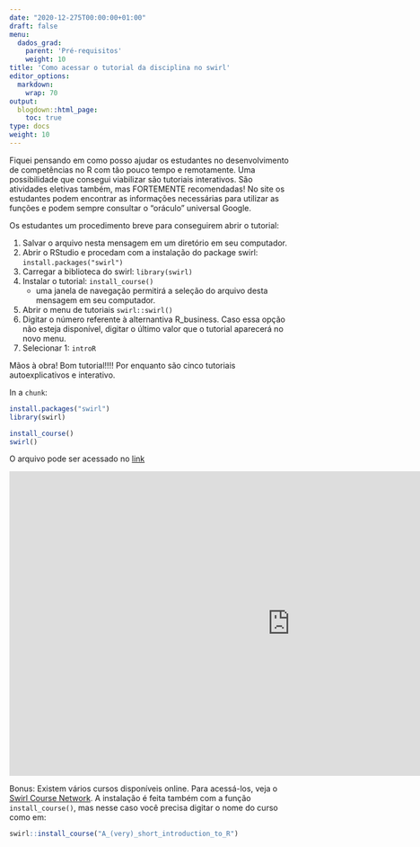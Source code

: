 ```yaml
---
date: "2020-12-275T00:00:00+01:00"
draft: false
menu:
  dados_grad:
    parent: 'Pré-requisitos'
    weight: 10
title: 'Como acessar o tutorial da disciplina no swirl'
editor_options: 
  markdown: 
    wrap: 70
output: 
  blogdown::html_page:
    toc: true
type: docs
weight: 10
---
```


Fiquei pensando em como posso ajudar os estudantes no desenvolvimento de competências no R com tão pouco tempo e remotamente. Uma possibilidade que consegui viabilizar são tutoriais interativos. São atividades eletivas também, mas FORTEMENTE recomendadas! No site os estudantes podem encontrar as informações necessárias para utilizar as funções e podem sempre consultar o "oráculo" universal Google. 

Os estudantes um procedimento breve para conseguirem abrir o tutorial:

1. Salvar o arquivo nesta mensagem em um diretório em seu computador. 
2. Abrir o RStudio e procedam com a instalação do package swirl: `install.packages("swirl")`
3. Carregar a biblioteca do swirl: `library(swirl)`
4. Instalar o tutorial: `install_course()`
	- uma janela de navegação permitirá a seleção do arquivo desta mensagem em seu computador.
5. Abrir o menu de tutoriais `swirl::swirl()`
6. Digitar o número referente à alternantiva R_business. Caso essa opção não esteja disponível, digitar o último valor que o tutorial aparecerá no novo menu. 
7. Selecionar 1: `introR`

Mãos à obra! Bom tutorial!!!! Por enquanto são cinco tutoriais autoexplicativos e interativo.  

In a `chunk`:

```r
install.packages("swirl")
library(swirl)

install_course()
swirl()
```

O arquivo pode ser acessado no [link](https://cefetmgbr-my.sharepoint.com/:u:/g/personal/renataoliveira_cefetmg_br/ERP-1p3qFR1MiftEt5n0kwkBwzxgRSVTlLFeRKe9QLKXIQ?e=0NopHG)

<iframe width="1000" height="542" src="https://www.youtube.com/embed/HaZ4p16sv6M" frameborder="0" allow="accelerometer; autoplay; clipboard-write; encrypted-media; gyroscope; picture-in-picture" allowfullscreen></iframe>

Bonus: Existem vários cursos disponíveis online. Para acessá-los, veja o [Swirl Course Network](http://swirlstats.com/scn/). A instalação é feita também com a função `install_course()`, mas nesse caso você precisa digitar o nome do curso como em: 

```r
swirl::install_course("A_(very)_short_introduction_to_R")
```


